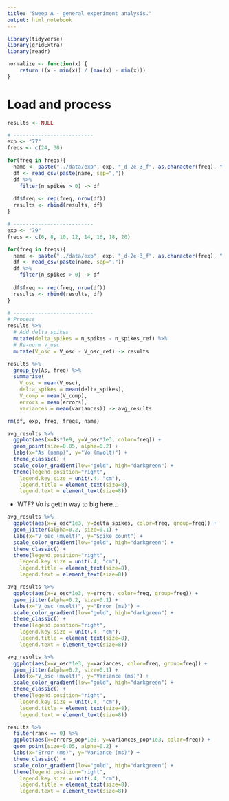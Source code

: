 ```yaml
---
title: "Sweep A - general experiment analysis."
output: html_notebook
---
```


```r
library(tidyverse)
library(gridExtra)
library(readr)

normalize <- function(x) {
    return ((x - min(x)) / (max(x) - min(x)))
}
```


# Load and process

```r
results <- NULL

# --------------------------
exp <- "77"
freqs <- c(24, 30)

for(freq in freqs){
  name <- paste("../data/exp", exp, "_d-2e-3_f", as.character(freq), ".csv", sep="")
  df <- read_csv(paste(name, sep=","))
  df %>%
    filter(n_spikes > 0) -> df
  
  df$freq <- rep(freq, nrow(df))
  results <- rbind(results, df)
}

# --------------------------
exp <- "79"
freqs <- c(6, 8, 10, 12, 14, 16, 18, 20)

for(freq in freqs){
  name <- paste("../data/exp", exp, "_d-2e-3_f", as.character(freq), ".csv", sep="")
  df <- read_csv(paste(name, sep=","))
  df %>%
    filter(n_spikes > 0) -> df
  
  df$freq <- rep(freq, nrow(df))
  results <- rbind(results, df)
}

# --------------------------
# Process
results %>% 
  # Add delta_spikes
  mutate(delta_spikes = n_spikes - n_spikes_ref) %>% 
  # Re-norm V_osc
  mutate(V_osc = V_osc - V_osc_ref) -> results

results %>% 
  group_by(As, freq) %>% 
  summarise(
    V_osc = mean(V_osc),
    delta_spikes = mean(delta_spikes),
    V_comp = mean(V_comp), 
    errors = mean(errors), 
    variances = mean(variances)) -> avg_results

rm(df, exp, freq, freqs, name)
```

```r
avg_results %>%
  ggplot(aes(x=As*1e9, y=V_osc*1e3, color=freq)) +
  geom_point(size=0.05, alpha=0.2) + 
  labs(x="As (namp)", y="Vo (mvolt)") +
  theme_classic() +
  scale_color_gradient(low="gold", high="darkgreen") +
  theme(legend.position="right", 
    legend.key.size = unit(.4, "cm"),
    legend.title = element_text(size=8),
    legend.text = element_text(size=8)) 
```

- WTF? Vo is gettin way to big here...


```r
avg_results %>% 
  ggplot(aes(x=V_osc*1e3, y=delta_spikes, color=freq, group=freq)) +
  geom_jitter(alpha=0.2, size=0.1) + 
  labs(x="V_osc (mvolt)", y="Spike count") +
  scale_color_gradient(low="gold", high="darkgreen") +
  theme_classic() +
  theme(legend.position="right", 
    legend.key.size = unit(.4, "cm"),
    legend.title = element_text(size=8),
    legend.text = element_text(size=8))
```

```r
avg_results %>% 
  ggplot(aes(x=V_osc*1e3, y=errors, color=freq, group=freq)) +
  geom_jitter(alpha=0.2, size=0.1) + 
  labs(x="V_osc (mvolt)", y="Error (ms)") +
  scale_color_gradient(low="gold", high="darkgreen") +
  theme_classic() +
  theme(legend.position="right", 
    legend.key.size = unit(.4, "cm"),
    legend.title = element_text(size=8),
    legend.text = element_text(size=8))
```

```r
avg_results %>% 
  ggplot(aes(x=V_osc*1e3, y=variances, color=freq, group=freq)) +
  geom_jitter(alpha=0.2, size=0.1) + 
  labs(x="V_osc (mvolt)", y="Variance (ms)") +
  scale_color_gradient(low="gold", high="darkgreen") +
  theme_classic() +
  theme(legend.position="right", 
    legend.key.size = unit(.4, "cm"),
    legend.title = element_text(size=8),
    legend.text = element_text(size=8))
```

```r
results %>%
  filter(rank == 0) %>% 
  ggplot(aes(x=errors_pop*1e3, y=variances_pop*1e3, color=freq)) +
  geom_point(size=0.05, alpha=0.2) + 
  labs(x="Error (ms)", y="Variance (ms)") +
  theme_classic() +
  scale_color_gradient(low="gold", high="darkgreen") +
  theme(legend.position="right", 
    legend.key.size = unit(.4, "cm"),
    legend.title = element_text(size=8),
    legend.text = element_text(size=8)) 
```
